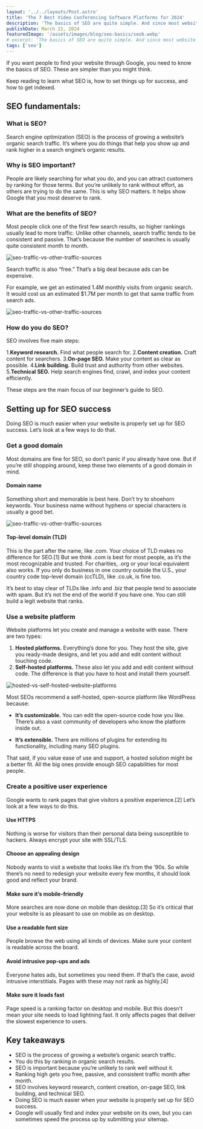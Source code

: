 ```yaml
---
layout: '../../layouts/Post.astro'
title: 'The 7 Best Video Conferencing Software Platforms for 2024'
description: 'The basics of SEO are quite simple. And since most website owners have a limited understanding of it, knowing SEO basics can help you succeed.'
publishDate: March 22, 2024
featuredImage: '/assets/images/blog/seo-basics/seob.webp'
# excerpt: 'The basics of SEO are quite simple. And since most website owners have a limited understanding of it, knowing SEO basics can help you succeed.'
tags: ['seo']
---
```


If you want people to find your website through Google, you need to know the basics of SEO. These are simpler than you might think.

Keep reading to learn what SEO is, how to set things up for success, and how to get indexed.

## SEO fundamentals: 

### What is SEO?

Search engine optimization (SEO) is the process of growing a website’s organic search traffic. It’s where you do things that help you show up and rank higher in a search engine’s organic results.

### Why is SEO important?
People are likely searching for what you do, and you can attract customers by ranking for those terms. But you’re unlikely to rank without effort, as others are trying to do the same. This is why SEO matters. It helps show Google that you most deserve to rank.

### What are the benefits of SEO?
Most people click one of the first few search results, so higher rankings usually lead to more traffic. Unlike other channels, search traffic tends to be consistent and passive. That’s because the number of searches is usually quite consistent month to month.

![seo-traffic-vs-other-traffic-sources](/assets/images/blog/seo-basics/seo-traffic-vs-other-traffic-sources-1-1536x1378.png)

Search traffic is also “free.” That’s a big deal because ads can be expensive. 

For example, we get an estimated 1.4M monthly visits from organic search. It would cost us an estimated $1.7M per month to get that same traffic from search ads.

![seo-traffic-vs-other-traffic-sources](/assets/images/blog/seo-basics/organic-traffic-value-1536x658.png)

### How do you do SEO?

SEO involves five main steps: 

1.**Keyword research.** Find what people search for.
2.**Content creation.** Craft content for searchers.
3.**On-page SEO.** Make your content as clear as possible.
4.**Link building.** Build trust and authority from other websites.
5.**Technical SEO.** Help search engines find, crawl, and index your content efficiently. 

These steps are the main focus of our beginner’s guide to SEO.

## Setting up for SEO success 

Doing SEO is much easier when your website is properly set up for SEO success. Let’s look at a few ways to do that.

### Get a good domain
Most domains are fine for SEO, so don’t panic if you already have one. But if you’re still shopping around, keep these two elements of a good domain in mind.

#### Domain name
Something short and memorable is best here. Don’t try to shoehorn keywords. Your business name without hyphens or special characters is usually a good bet.

![seo-traffic-vs-other-traffic-sources](/assets/images/blog/seo-basics/good-vs-bad-domains.webp)

#### Top-level domain (TLD)
This is the part after the name, like .com. Your choice of TLD makes no difference for SEO.[1]  But we think .com is best for most people, as it’s the most recognizable and trusted. For charities, .org or your local equivalent also works. If you only do business in one country outside the U.S., your country code top-level domain (ccTLD), like .co.uk, is fine too. 

It’s best to stay clear of TLDs like .info and .biz that people tend to associate with spam. But it’s not the end of the world if you have one. You can still build a legit website that ranks.

### Use a website platform
Website platforms let you create and manage a website with ease. There are two types:

1. **Hosted platforms.** Everything’s done for you. They host the site, give you ready-made designs, and let you add and edit content without touching code.
2. **Self-hosted platforms.** These also let you add and edit content without code. The difference is that you have to host and install them yourself.

![hosted-vs-self-hosted-website-platforms](/assets/images/blog/seo-basics/hosted-vs-self-hosted-website-platforms-1513x1536.png)

Most SEOs recommend a self-hosted, open-source platform like WordPress because:

+ **It’s customizable.** You can edit the open-source code how you like. There’s also a vast community of developers who know the platform inside out.

+ **It’s extensible.** There are millions of plugins for extending its functionality, including many SEO plugins.

That said, if you value ease of use and support, a hosted solution might be a better fit. All the big ones provide enough SEO capabilities for most people.

### Create a positive user experience
Google wants to rank pages that give visitors a positive experience.[2] Let’s look at a few ways to do this. 

#### Use HTTPS
Nothing is worse for visitors than their personal data being susceptible to hackers. Always encrypt your site with SSL/TLS.

#### Choose an appealing design
Nobody wants to visit a website that looks like it’s from the ’90s. So while there’s no need to redesign your website every few months, it should look good and reflect your brand.

#### Make sure it’s mobile-friendly
More searches are now done on mobile than desktop.[3] So it’s critical that your website is as pleasant to use on mobile as on desktop.

#### Use a readable font size
People browse the web using all kinds of devices. Make sure your content is readable across the board.

#### Avoid intrusive pop-ups and ads
Everyone hates ads, but sometimes you need them. If that’s the case, avoid intrusive interstitials. Pages with these may not rank as highly.[4]

#### Make sure it loads fast
Page speed is a ranking factor on desktop and mobile. But this doesn’t mean your site needs to load lightning fast. It only affects pages that deliver the slowest experience to users.

## Key takeaways
+ SEO is the process of growing a website’s organic search traffic.
+ You do this by ranking in organic search results.
+ SEO is important because you’re unlikely to rank well without it.
+ Ranking high gets you free, passive, and consistent traffic month after month. 
+ SEO involves keyword research, content creation, on-page SEO, link building, and technical SEO.
+ Doing SEO is much easier when your website is properly set up for SEO success.
+ Google will usually find and index your website on its own, but you can sometimes speed the process up by submitting your sitemap.